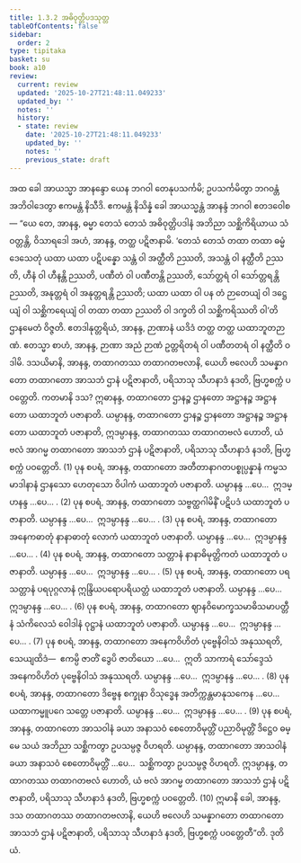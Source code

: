 ```yaml
---
title: 1.3.2 အဓိဝုတ္တိပဒသုတ္တ
tableOfContents: false
sidebar:
  order: 2
type: tipitaka
basket: su
book: a10
review:
  current: review
  updated: '2025-10-27T21:48:11.049233'
  updated_by: ''
  notes: ''
  history:
  - state: review
    date: '2025-10-27T21:48:11.049233'
    updated_by: ''
    notes: ''
    previous_state: draft
---
```



<ReviewStatus review={frontmatter.review} showDetails={true} />

<HypothesisAnnotation frontmatter={frontmatter} />

<DynamicBreadcrumb />

<Division number="22" book="a10" e="ch" v="17" p="285">

<Paragraph number="150" book="a10">
အထ ခေါ အာယသ္မာ အာနန္ဒော ယေန ဘဂဝါ တေနုပသင်္ကမိ; ဥပသင်္ကမိတွာ ဘဂဝန္တံ အဘိဝါဒေတွာ ဧကမန္တံ နိသီဒိ. ဧကမန္တံ နိသိန္နံ ခေါ အာယသ္မန္တံ အာနန္ဒံ ဘဂဝါ ဧတဒဝေါစ—
</Paragraph>

<Paragraph number="151" book="a10">
“ယေ တေ, အာနန္ဒ, ဓမ္မာ တေသံ တေသံ အဓိဝုတ္တိပဒါနံ အဘိညာ သစ္ဆိကိရိယာယ သံဝတ္တန္တိ, ဝိသာရဒေါ အဟံ, အာနန္ဒ, တတ္ထ ပဋိဇာနာမိ. ‘တေသံ တေသံ တထာ တထာ ဓမ္မံ ဒေသေတုံ ယထာ ယထာ ပဋိပန္နော သန္တံ ဝါ အတ္ထီတိ ဉဿတိ, အသန္တံ ဝါ နတ္ထီတိ ဉဿတိ, ဟီနံ ဝါ ဟီနန္တိ ဉဿတိ, ပဏီတံ ဝါ ပဏီတန္တိ ဉဿတိ, သော်တ္တရံ ဝါ သော်တ္တရန္တိ ဉဿတိ, အနုတ္တရံ ဝါ အနုတ္တရန္တိ ဉဿတိ; ယထာ ယထာ ဝါ ပန တံ ဉာတေယျံ ဝါ ဒဋ္ဌေယျံ ဝါ သစ္ဆိကရေယျံ ဝါ တထာ တထာ ဉဿတိ ဝါ ဒက္ခတိ ဝါ သစ္ဆိကရိဿတိ ဝါ’တိ ဌာနမေတံ ဝိဇ္ဇတိ. ဧတဒါနုတ္တရိယံ, အာနန္ဒ, ဉာဏာနံ ယဒိဒံ တတ္ထ တတ္ထ ယထာဘူတဉာဏံ. ဧတသ္မာ စာဟံ, အာနန္ဒ, ဉာဏာ အညံ ဉာဏံ ဥတ္တရိတရံ ဝါ ပဏီတတရံ ဝါ နတ္ထီတိ ဝဒါမိ.
</Paragraph>

<Paragraph number="152" book="a10">
ဒသယိမာနိ, အာနန္ဒ, တထာဂတဿ တထာဂတဗလာနိ, ယေဟိ ဗလေဟိ သမန္နာဂတော တထာဂတော အာသဘံ ဌာနံ ပဋိဇာနာတိ, ပရိသာသု သီဟနာဒံ နဒတိ, ဗြဟ္မစက္ကံ ပဝတ္တေတိ. ကတမာနိ ဒသ? ဣဓာနန္ဒ, တထာဂတော ဌာနဉ္စ ဌာနတော အဋ္ဌာနဉ္စ အဋ္ဌာနတော ယထာဘူတံ ပဇာနာတိ. ယမ္ပာနန္ဒ, တထာဂတော ဌာနဉ္စ ဌာနတော အဋ္ဌာနဉ္စ အဋ္ဌာနတော ယထာဘူတံ ပဇာနာတိ, ဣဒမ္ပာနန္ဒ, တထာဂတဿ တထာဂတဗလံ ဟောတိ, ယံ ဗလံ အာဂမ္မ တထာဂတော အာသဘံ ဌာနံ ပဋိဇာနာတိ, ပရိသာသု သီဟနာဒံ နဒတိ, ဗြဟ္မစက္ကံ ပဝတ္တေတိ. (1)
</Paragraph>

<Paragraph number="153" book="a10">
ပုန စပရံ, အာနန္ဒ, တထာဂတော အတီတာနာဂတပစ္စုပ္ပန္နာနံ ကမ္မသမာဒါနာနံ ဌာနသော ဟေတုသော ဝိပါကံ ယထာဘူတံ ပဇာနာတိ. ယမ္ပာနန္ဒ …ပေ…  ဣဒမ္ပာနန္ဒ …ပေ… . (2)
</Paragraph>

<Paragraph number="154" book="a10">
ပုန စပရံ, အာနန္ဒ, တထာဂတော သဗ္ဗတ္ထဂါမိနိံ ပဋိပဒံ ယထာဘူတံ ပဇာနာတိ. ယမ္ပာနန္ဒ …ပေ…  ဣဒမ္ပာနန္ဒ …ပေ… . (3)
</Paragraph>

<Paragraph number="155" book="a10">
ပုန စပရံ, အာနန္ဒ, တထာဂတော အနေကဓာတုံ နာနာဓာတုံ လောကံ ယထာဘူတံ ပဇာနာတိ. ယမ္ပာနန္ဒ …ပေ…  ဣဒမ္ပာနန္ဒ …ပေ… . (4)
</Paragraph>

<Paragraph number="156" book="a10">
ပုန စပရံ, အာနန္ဒ, တထာဂတော သတ္တာနံ နာနာဓိမုတ္တိကတံ ယထာဘူတံ ပဇာနာတိ. ယမ္ပာနန္ဒ …ပေ…  ဣဒမ္ပာနန္ဒ …ပေ… . (5)
</Paragraph>

<Paragraph number="157" book="a10">
ပုန စပရံ, အာနန္ဒ, တထာဂတော ပရသတ္တာနံ ပရပုဂ္ဂလာနံ ဣန္ဒြိယပရောပရိယတ္တံ ယထာဘူတံ ပဇာနာတိ. ယမ္ပာနန္ဒ …ပေ…  ဣဒမ္ပာနန္ဒ …ပေ… . (6)
</Paragraph>

<Paragraph number="158" book="a10">
ပုန စပရံ, အာနန္ဒ, တထာဂတော ဈာနဝိမောက္ခသမာဓိသမာပတ္တီနံ သံကိလေသံ ဝေါဒါနံ ဝုဋ္ဌာနံ ယထာဘူတံ ပဇာနာတိ. ယမ္ပာနန္ဒ …ပေ…  ဣဒမ္ပာနန္ဒ …ပေ… . (7)
</Paragraph>

<Paragraph number="159" book="a10">
ပုန စပရံ, အာနန္ဒ, တထာဂတော အနေကဝိဟိတံ ပုဗ္ဗေနိဝါသံ အနုဿရတိ, သေယျထိဒံ—  ဧကမ္ပိ ဇာတိံ ဒွေပိ ဇာတိယော …ပေ…  ဣတိ သာကာရံ သော်ဒ္ဒေသံ အနေကဝိဟိတံ ပုဗ္ဗေနိဝါသံ အနုဿရတိ. ယမ္ပာနန္ဒ …ပေ…  ဣဒမ္ပာနန္ဒ …ပေ… . (8)
</Paragraph>

<Paragraph number="160" book="a10">
ပုန စပရံ, အာနန္ဒ, တထာဂတော ဒိဗ္ဗေန စက္ခုနာ ဝိသုဒ္ဓေန အတိက္ကန္တမာနုသကေန …ပေ…  ယထာကမ္မူပဂေ သတ္တေ ပဇာနာတိ. ယမ္ပာနန္ဒ …ပေ…  ဣဒမ္ပာနန္ဒ …ပေ… . (9)
</Paragraph>

<Paragraph number="161" book="a10">
ပုန စပရံ, အာနန္ဒ, တထာဂတော အာသဝါနံ ခယာ အနာသဝံ စေတောဝိမုတ္တိံ ပညာဝိမုတ္တိံ ဒိဋ္ဌေဝ ဓမ္မေ သယံ အဘိညာ သစ္ဆိကတွာ ဥပသမ္ပဇ္ဇ ဝိဟရတိ. ယမ္ပာနန္ဒ, တထာဂတော အာသဝါနံ ခယာ အနာသဝံ စေတောဝိမုတ္တိံ …ပေ…  သစ္ဆိကတွာ ဥပသမ္ပဇ္ဇ ဝိဟရတိ. ဣဒမ္ပာနန္ဒ, တထာဂတဿ တထာဂတဗလံ ဟောတိ, ယံ ဗလံ အာဂမ္မ တထာဂတော အာသဘံ ဌာနံ ပဋိဇာနာတိ, ပရိသာသု သီဟနာဒံ နဒတိ, ဗြဟ္မစက္ကံ ပဝတ္တေတိ. (10)
</Paragraph>

<Paragraph number="162" book="a10">
ဣမာနိ ခေါ, အာနန္ဒ, ဒသ တထာဂတဿ တထာဂတဗလာနိ, ယေဟိ ဗလေဟိ သမန္နာဂတော တထာဂတော အာသဘံ ဌာနံ ပဋိဇာနာတိ, ပရိသာသု သီဟနာဒံ နဒတိ, ဗြဟ္မစက္ကံ ပဝတ္တေတီ”တိ.

</Paragraph>
</Division>

<Paragraph number="163" type="center" book="a10">
ဒုတိယံ.
</Paragraph>
